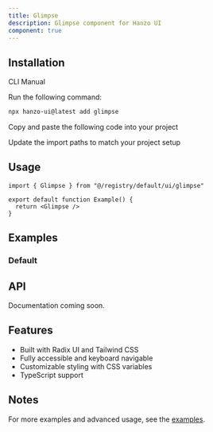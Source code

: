 ```yaml
---
title: Glimpse
description: Glimpse component for Hanzo UI
component: true
---
```


<ComponentPreview name="glimpse-demo" />

## Installation

<Tabs defaultValue="cli">

<TabsList>
  <TabsTrigger value="cli">CLI</TabsTrigger>
  <TabsTrigger value="manual">Manual</TabsTrigger>
</TabsList>

<TabsContent value="cli">

<Steps>

<Step>Run the following command:</Step>

```bash
npx hanzo-ui@latest add glimpse
```

</Steps>

</TabsContent>

<TabsContent value="manual">

<Steps>

<Step>Copy and paste the following code into your project</Step>

<ComponentSource name="glimpse" />

<Step>Update the import paths to match your project setup</Step>

</Steps>

</TabsContent>

</Tabs>

## Usage

```tsx
import { Glimpse } from "@/registry/default/ui/glimpse"

export default function Example() {
  return <Glimpse />
}
```

## Examples

### Default

<ComponentPreview name="glimpse-demo" />

## API

Documentation coming soon.

## Features

- Built with Radix UI and Tailwind CSS
- Fully accessible and keyboard navigable  
- Customizable styling with CSS variables
- TypeScript support

## Notes

For more examples and advanced usage, see the [examples](/examples).
